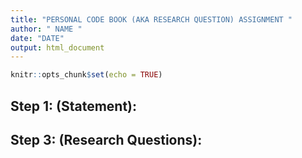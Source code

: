 ```yaml
---
title: "PERSONAL CODE BOOK (AKA RESEARCH QUESTION) ASSIGNMENT "
author: " NAME "
date: "DATE"
output: html_document
---
```


```r
knitr::opts_chunk$set(echo = TRUE)
```



## Step 1: (Statement): 











## Step 3: (Research Questions): 







